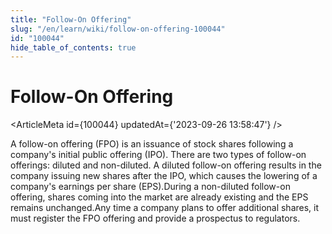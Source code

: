 ```yaml
---
title: "Follow-On Offering"
slug: "/en/learn/wiki/follow-on-offering-100044"
id: "100044"
hide_table_of_contents: true
---
```



# Follow-On Offering

<ArticleMeta id={100044} updatedAt={'2023-09-26 13:58:47'} />
<div className='border-solid border-b border-t-0 my-4 border-[var(--ifm-color-gray-300)]' />

A follow-on offering (FPO) is an issuance of stock shares following a company's initial public offering (IPO). There are two types of follow-on offerings: diluted and non-diluted. A diluted follow-on offering results in the company issuing new shares after the IPO, which causes the lowering of a company's earnings per share (EPS).During a non-diluted follow-on offering, shares coming into the market are already existing and the EPS remains unchanged.Any time a company plans to offer additional shares, it must register the FPO offering and provide a prospectus to regulators.
